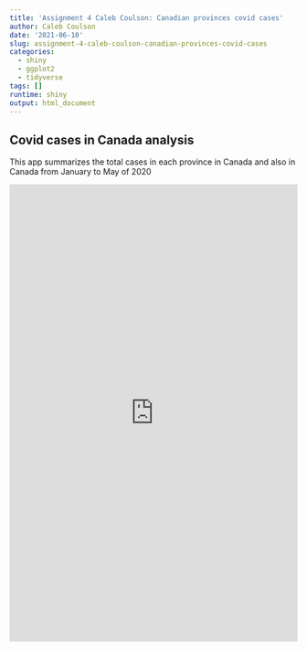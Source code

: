 ```yaml
---
title: 'Assignment 4 Caleb Coulson: Canadian provinces covid cases'
author: Caleb Coulson
date: '2021-06-10'
slug: assignment-4-caleb-coulson-canadian-provinces-covid-cases
categories:
  - shiny
  - ggplot2
  - tidyverse
tags: []
runtime: shiny
output: html_document 
---
```


## Covid cases in Canada analysis
This app summarizes the total cases in each province in Canada and also  in Canada from January to May of 2020

<iframe src="https://ccoulson.shinyapps.io/A4CalebCoulson/"
height="800" width="100%" frameborder="no"></iframe>

